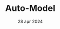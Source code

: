 ---
draft: false
date: "28 apr 2024"
title: "Auto-Model"
short_description: "Our expert strategists put the odds in your favor and your channel"
image: "/assets/imgs/icon/icon-s-24.png"
meta:
  meta_title: "Auto-Model"
  meta_description: "Auto-Model description"
---